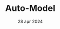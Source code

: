 ---
draft: false
date: "28 apr 2024"
title: "Auto-Model"
short_description: "Our expert strategists put the odds in your favor and your channel"
image: "/assets/imgs/icon/icon-s-24.png"
meta:
  meta_title: "Auto-Model"
  meta_description: "Auto-Model description"
---